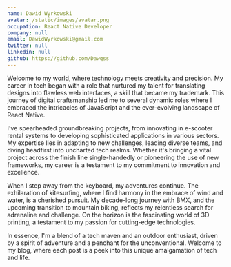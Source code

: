 ```yaml
---
name: Dawid Wyrkowski
avatar: /static/images/avatar.png
occupation: React Native Developer
company: null
email: DawidWyrkowski@gmail.com
twitter: null
linkedin: null
github: https://github.com/Dawqss
---
```


Welcome to my world, where technology meets creativity and precision. My career in tech began with a role that nurtured my talent for translating designs into flawless web interfaces, a skill that became my trademark. This journey of digital craftsmanship led me to several dynamic roles where I embraced the intricacies of JavaScript and the ever-evolving landscape of React Native.

I've spearheaded groundbreaking projects, from innovating in e-scooter rental systems to developing sophisticated applications in various sectors. My expertise lies in adapting to new challenges, leading diverse teams, and diving headfirst into uncharted tech realms. Whether it's bringing a vital project across the finish line single-handedly or pioneering the use of new frameworks, my career is a testament to my commitment to innovation and excellence.

When I step away from the keyboard, my adventures continue. The exhilaration of kitesurfing, where I find harmony in the embrace of wind and water, is a cherished pursuit. My decade-long journey with BMX, and the upcoming transition to mountain biking, reflects my relentless search for adrenaline and challenge. On the horizon is the fascinating world of 3D printing, a testament to my passion for cutting-edge technologies.

In essence, I'm a blend of a tech maven and an outdoor enthusiast, driven by a spirit of adventure and a penchant for the unconventional. Welcome to my blog, where each post is a peek into this unique amalgamation of tech and life.
